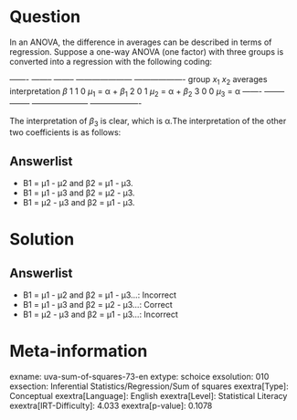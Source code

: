 Question
========

In an ANOVA, the difference in averages can be described in terms of regression. Suppose a one-way ANOVA (one factor) with three groups is converted into a regression with the following coding:

  ------- -------- -------- --------------------- ------------------- group *x*~1~ *x*~2~ averages interpretation *β* 1 1 0 *μ*~1~ = α + *β*~1~ 2 0 1 *μ*~2~ = α + *β*~2~ 3 0 0 *μ*~3~ = α ------- -------- -------- --------------------- -------------------

The interpretation of *β*~3~ is clear, which is α.The interpretation of the other two coefficients is as follows:

Answerlist
----------

* Β1 = μ1 - μ2 and β2 = μ1 - μ3.
* Β1 = μ1 - μ3 and β2 = μ2 - μ3.
* Β1 = μ2 - μ3 and β2 = μ1 - μ3.

Solution
========

Answerlist
----------

* Β1 = μ1 - μ2 and β2 = μ1 - μ3...: Incorrect
* Β1 = μ1 - μ3 and β2 = μ2 - μ3...: Correct
* Β1 = μ2 - μ3 and β2 = μ1 - μ3...: Incorrect

Meta-information
================
exname: uva-sum-of-squares-73-en
extype: schoice
exsolution: 010
exsection: Inferential Statistics/Regression/Sum of squares
exextra[Type]: Conceptual
exextra[Language]: English
exextra[Level]: Statistical Literacy
exextra[IRT-Difficulty]: 4.033
exextra[p-value]: 0.1078
